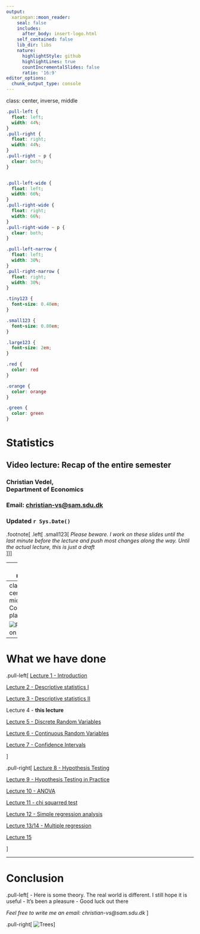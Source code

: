 ```yaml
---
output:
  xaringan::moon_reader:
    seal: false
    includes:
      after_body: insert-logo.html
    self_contained: false
    lib_dir: libs
    nature:
      highlightStyle: github
      highlightLines: true
      countIncrementalSlides: false
      ratio: '16:9'
editor_options: 
  chunk_output_type: console
---
```

class: center, inverse, middle

```css
.pull-left {
  float: left;
  width: 44%;
}
.pull-right {
  float: right;
  width: 44%;
}
.pull-right ~ p {
  clear: both;
}


.pull-left-wide {
  float: left;
  width: 66%;
}
.pull-right-wide {
  float: right;
  width: 66%;
}
.pull-right-wide ~ p {
  clear: both;
}

.pull-left-narrow {
  float: left;
  width: 30%;
}
.pull-right-narrow {
  float: right;
  width: 30%;
}

.tiny123 {
  font-size: 0.40em;
}

.small123 {
  font-size: 0.80em;
}

.large123 {
  font-size: 2em;
}

.red {
  color: red
}

.orange {
  color: orange
}

.green {
  color: green
}
```



# Statistics
## Video lecture: Recap of the entire semester

### Christian Vedel,<br>Department of Economics

### Email: [christian-vs@sam.sdu.dk](christian-vs@sam.sdu.dk)

### Updated `r Sys.Date()`



.footnote[
.left[
.small123[
*Please beware. I work on these slides until the last minute before the lecture and push most changes along the way. Until the actual lecture, this is just a draft*  
]
]
]

---
class: middle

# What this is and isn't

> **Not** a full comprehensive lecture on the entire curiculum (that would take an entire semester)

> **Is** a helpful study guide - you need to know the details behind these lectures

---
class: center, middle
# Course plan

![Progression](Figures/Courese_progression.png)

---
# What we have done

.pull-left[
[Lecture 1 - Introduction](https://raw.githack.com/christianvedels/Introductory_statistics/refs/heads/main/Lecture%201%20-%20Introduction/Slides.html)  

[Lecture 2 - Descriptive statistics I](https://raw.githack.com/christianvedels/Introductory_statistics/refs/heads/main/Lecture%202%20-%20Descriptive%20statistics/Slides.html)

[Lecture 3 - Descriptive statistics II](https://raw.githack.com/christianvedels/Introductory_statistics/refs/heads/main/Lecture%203%20-%20Descriptive%20statistics/Slides.html)

Lecture 4 - **this lecture**

[Lecture 5 - Discrete Random Variables](https://raw.githack.com/christianvedels/Introductory_statistics/refs/heads/main/Lecture%205%20-%20Discrete%20Random%20Variables/Slides.html)

[Lecture 6 - Continuous Random Variables](https://raw.githack.com/christianvedels/Introductory_statistics/refs/heads/main/Lecture%206%20-%20Continous%20Random%20Variables/Slides.html)

[Lecture 7 - Confidence Intervals](https://raw.githack.com/christianvedels/Introductory_statistics/refs/heads/main/Lecture%207%20-%20Confidence%20Intervals/Slides.html)

]

.pull-right[
[Lecture 8 - Hypothesis Testing](https://raw.githack.com/christianvedels/Introductory_statistics/refs/heads/main/Lecture%208%20-%20Hypothesis%20testing/Slides.html)

[Lecture 9 - Hypothesis Testing in Practice](https://raw.githack.com/christianvedels/Introductory_statistics/refs/heads/main/Lecture%209%20-%20Hypothesis%20testing%20in%20practice/Slides.html)

[Lecture 10 - ANOVA](https://raw.githack.com/christianvedels/Introductory_statistics/refs/heads/main/Lecture%2010%20-%20ANOVA/Slides.html#1)

[Lecture 11 - chi squarred test](https://raw.githack.com/christianvedels/Introductory_statistics/refs/heads/main/Lecture%2011%20-%20Chi-squared%20test/Slides.html)

[Lecture 12 - Simple regression analysis](https://raw.githack.com/christianvedels/Introductory_statistics/refs/heads/main/Lecture%2012%20-%20Simple%20regression%20analysis/Slides.html)

[Lecture 13/14 - Multiple regression](https://raw.githack.com/christianvedels/Introductory_statistics/refs/heads/main/Lecture%2013%20-%20Multiple%20regression/Slides.html#1)

[Lecture 15](https://raw.githack.com/christianvedels/Introductory_statistics/refs/heads/main/Lecture%2015%20-%20Final%20lecture/Slides.html#1)

]



---
# Conclusion
.pull-left[
- Here is some theory. The real world is different. I still hope it is useful
- It's been a pleasure
- Good luck out there

*Feel free to write me an email: christian-vs@sam.sdu.dk*
]


.pull-right[
![Trees](Figures/Trees1.jpg)
]

